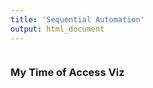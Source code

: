 ```yaml
---
title: 'Sequential Automation'
output: html_document
---
```


```r


```


### My Time of Access Viz


```r


```


